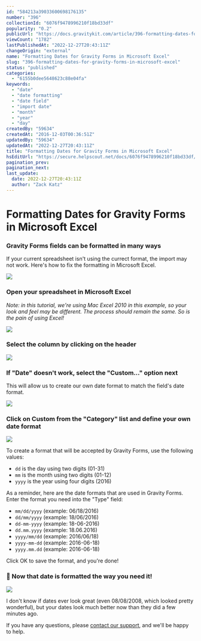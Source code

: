 ```yaml
---
id: "584213a39033600698176135"
number: "396"
collectionId: "6076f9478996210f18bd33df"
popularity: "0.2"
publicUrl: "https://docs.gravitykit.com/article/396-formatting-dates-for-gravity-forms-in-microsoft-excel"
viewCount: "1782"
lastPublishedAt: "2022-12-27T20:43:11Z"
changeOrigin: "external"
name: "Formatting Dates for Gravity Forms in Microsoft Excel"
slug: "396-formatting-dates-for-gravity-forms-in-microsoft-excel"
status: "published"
categories: 
  - "6155b0dee5648623c88e04fa"
keywords: 
  - "date"
  - "date formatting"
  - "date field"
  - "import date"
  - "month"
  - "year"
  - "day"
createdBy: "59634"
createdAt: "2016-12-03T00:36:51Z"
updatedBy: "59634"
updatedAt: "2022-12-27T20:43:11Z"
title: "Formatting Dates for Gravity Forms in Microsoft Excel"
hsEditUrl: "https://secure.helpscout.net/docs/6076f9478996210f18bd33df/article/584213a39033600698176135"
pagination_prev: 
pagination_next: 
last_update:
  date: 2022-12-27T20:43:11Z
  author: "Zack Katz"
---
```


# Formatting Dates for Gravity Forms in Microsoft Excel



### Gravity Forms fields can be formatted in many ways

If your current spreadsheet isn't using the currect format, the import may not work. Here's how to fix the formatting in Microsoft Excel.

![](https://www.gravitykit.com/wp-content/uploads/2018/01/gravity-forms-fields-can-be-formatted-in-many-ways.png?1480725505)

### Open your spreadsheet in Microsoft Excel

*Note: in this tutorial, we're using Mac Excel 2010 in this example, so your look and feel may be different. The process should remain the same. So is the pain of using Excel!*

![](https://www.gravitykit.com/wp-content/uploads/2018/01/open-your-spreadsheet-in-microsoft-excel.png?1480725506)

### Select the column by clicking on the header

![](https://www.gravitykit.com/wp-content/uploads/2018/01/select-the-column-by-clicking-on-the-header.png?1480725506)

### If "Date" doesn't work, select the "Custom…" option next

This will allow us to create our own date format to match the field's date format.

![](https://www.gravitykit.com/wp-content/uploads/2018/01/if-date-doesn-t-work-select-the-custom-hellip-option-next.png?1480725507)

### Click on Custom from the "Category" list and define your own date format

![](https://www.gravitykit.com/wp-content/uploads/2018/01/click-on-custom-from-the-category-list-and-define-your-own-date-format.png?1480725508)

To create a format that will be accepted by Gravity Forms, use the following values:

- `dd` is the day using two digits (01-31)
- `mm` is the month using two digits (01-12)
- `yyyy` is the year using four digits (2016)

As a reminder, here are the date formats that are used in Gravity Forms. Enter the format you need into the "Type" field:

- `mm/dd/yyyy` (example: 06/18/2016)
- `dd/mm/yyyy` (example: 18/06/2016)
- `dd-mm-yyyy` (example: 18-06-2016)
- `dd.mm.yyyy` (example: 18.06.2016)
- `yyyy/mm/dd` (example: 2016/06/18)
- `yyyy-mm-dd` (example: 2016-06-18)
- `yyyy.mm.dd` (example: 2016-06-18)

Click OK to save the format, and you're done!

### 🎉 Now that date is formatted the way you need it!

![](https://www.gravitykit.com/wp-content/uploads/2018/01/55356-57225-now-that-date-is-formatted-the-way-you-need-it-.png?1480725508)

I don't know if dates ever look great (even 08/08/2008, which looked pretty wonderful), but your dates look much better now than they did a few minutes ago.

If you have any questions, please [contact our support](https://www.gravitykit.com/support/), and we'll be happy to help.

